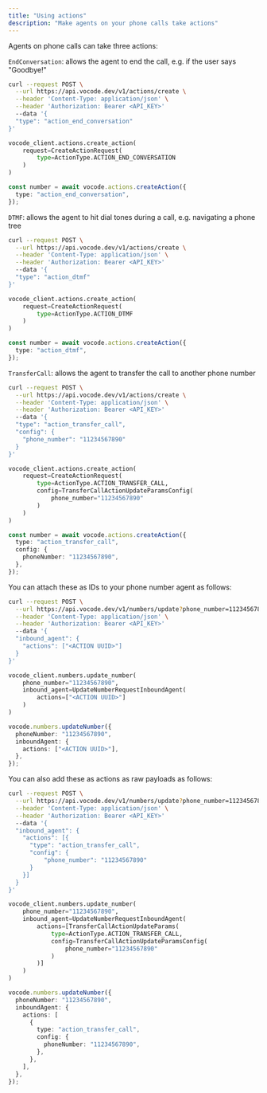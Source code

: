 ```yaml
---
title: "Using actions"
description: "Make agents on your phone calls take actions"
---
```


Agents on phone calls can take three actions:

`EndConversation`: allows the agent to end the call, e.g. if the user says "Goodbye!"

  <CodeGroup>

```bash cURL
curl --request POST \
  --url https://api.vocode.dev/v1/actions/create \
  --header 'Content-Type: application/json' \
  --header 'Authorization: Bearer <API_KEY>'
  --data '{
  "type": "action_end_conversation"
}'
```

```python Python
vocode_client.actions.create_action(
    request=CreateActionRequest(
        type=ActionType.ACTION_END_CONVERSATION
    )
)
```

```typescript TypeScript
const number = await vocode.actions.createAction({
  type: "action_end_conversation",
});
```

</CodeGroup>

`DTMF`: allows the agent to hit dial tones during a call, e.g. navigating a phone tree

  <CodeGroup>

```bash cURL
curl --request POST \
  --url https://api.vocode.dev/v1/actions/create \
  --header 'Content-Type: application/json' \
  --header 'Authorization: Bearer <API_KEY>'
  --data '{
  "type": "action_dtmf"
}'
```

```python Python
vocode_client.actions.create_action(
    request=CreateActionRequest(
        type=ActionType.ACTION_DTMF
    )
)
```

```typescript TypeScript
const number = await vocode.actions.createAction({
  type: "action_dtmf",
});
```

</CodeGroup>

`TransferCall`: allows the agent to transfer the call to another phone number

  <CodeGroup>

```bash cURL
curl --request POST \
  --url https://api.vocode.dev/v1/actions/create \
  --header 'Content-Type: application/json' \
  --header 'Authorization: Bearer <API_KEY>'
  --data '{
  "type": "action_transfer_call",
  "config": {
    "phone_number": "11234567890"
  }
}'
```

```python Python
vocode_client.actions.create_action(
    request=CreateActionRequest(
        type=ActionType.ACTION_TRANSFER_CALL,
        config=TransferCallActionUpdateParamsConfig(
            phone_number="11234567890"
        )
    )
)
```

```typescript TypeScript
const number = await vocode.actions.createAction({
  type: "action_transfer_call",
  config: {
    phoneNumber: "11234567890",
  },
});
```

</CodeGroup>

You can attach these as IDs to your phone number agent as follows:

  <CodeGroup>

```bash cURL
curl --request POST \
  --url https://api.vocode.dev/v1/numbers/update?phone_number=11234567890 \
  --header 'Content-Type: application/json' \
  --header 'Authorization: Bearer <API_KEY>'
  --data '{
  "inbound_agent": {
    "actions": ["<ACTION UUID>"]
  }
}'
```

```python Python
vocode_client.numbers.update_number(
    phone_number="11234567890",
    inbound_agent=UpdateNumberRequestInboundAgent(
        actions=["<ACTION UUID>"]
    )
)
```

```typescript TypeScript
vocode.numbers.updateNumber({
  phoneNumber: "11234567890",
  inboundAgent: {
    actions: ["<ACTION UUID>"],
  },
});
```

</CodeGroup>

You can also add these as actions as raw payloads as follows:

  <CodeGroup>

```bash cURL
curl --request POST \
  --url https://api.vocode.dev/v1/numbers/update?phone_number=11234567890 \
  --header 'Content-Type: application/json' \
  --header 'Authorization: Bearer <API_KEY>'
  --data '{
  "inbound_agent": {
    "actions": [{
      "type": "action_transfer_call",
      "config": {
          "phone_number": "11234567890"
      }
    }]
  }
}'
```

```python Python
vocode_client.numbers.update_number(
    phone_number="11234567890",
    inbound_agent=UpdateNumberRequestInboundAgent(
        actions=[TransferCallActionUpdateParams(
            type=ActionType.ACTION_TRANSFER_CALL,
            config=TransferCallActionUpdateParamsConfig(
                phone_number="11234567890"
            )
        )]
    )
)
```

```typescript TypeScript
vocode.numbers.updateNumber({
  phoneNumber: "11234567890",
  inboundAgent: {
    actions: [
      {
        type: "action_transfer_call",
        config: {
          phoneNumber: "11234567890",
        },
      },
    ],
  },
});
```

</CodeGroup>
